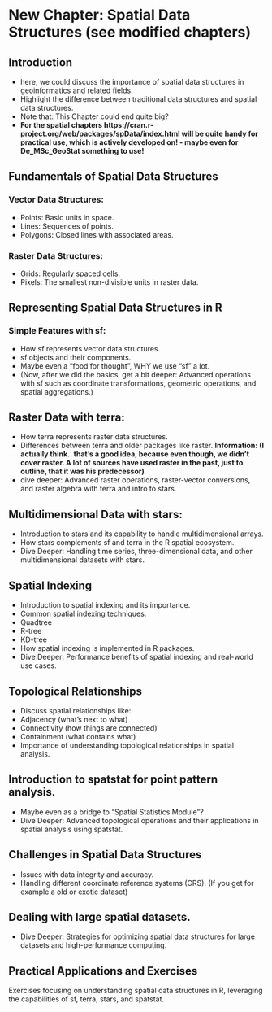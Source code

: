 # New Chapter: Spatial Data Structures (see modified chapters)

## Introduction
- here, we could discuss the importance of spatial data structures in geoinformatics and related fields.
-  Highlight the difference between traditional data structures and spatial data structures.
- Note that: This Chapter could end quite big?
- **For the spatial chapters https://cran.r-project.org/web/packages/spData/index.html will be quite handy for practical use, which is actively developed on! - maybe even for De_MSc_GeoStat something to use!**

## Fundamentals of Spatial Data Structures
### Vector Data Structures:
- Points: Basic units in space.
- Lines: Sequences of points.
- Polygons: Closed lines with associated areas.

### Raster Data Structures:
- Grids: Regularly spaced cells.
- Pixels: The smallest non-divisible units in raster data.

## Representing Spatial Data Structures in R
### Simple Features with sf:
- How sf represents vector data structures.
- sf objects and their components.
- Maybe even a "food for thought", WHY we use "sf" a lot.
- (Now, after we did the basics, get a bit deeper: Advanced operations with sf such as coordinate transformations, geometric operations, and spatial aggregations.)

## Raster Data with terra:
- How terra represents raster data structures.
- Differences between terra and older packages like raster. **Information: (I actually think.. that's a good idea, because even though, we didn't cover raster. A lot of sources have used raster in the past, just to outline, that it was his predecessor)**
- dive deeper: Advanced raster operations, raster-vector conversions, and raster algebra with terra and intro to stars.

## Multidimensional Data with stars:
- Introduction to stars and its capability to handle multidimensional arrays.
- How stars complements sf and terra in the R spatial ecosystem.
- Dive Deeper: Handling time series, three-dimensional data, and other multidimensional datasets with stars.

## Spatial Indexing
- Introduction to spatial indexing and its importance.
- Common spatial indexing techniques:
- Quadtree
- R-tree
- KD-tree
- How spatial indexing is implemented in R packages.
- Dive Deeper: Performance benefits of spatial indexing and real-world use cases.

## Topological Relationships
- Discuss spatial relationships like:
- Adjacency (what's next to what)
- Connectivity (how things are connected)
- Containment (what contains what)
- Importance of understanding topological relationships in spatial analysis.

## Introduction to spatstat for point pattern analysis.
- Maybe even as a bridge to "Spatial Statistics Module"?
- Dive Deeper: Advanced topological operations and their applications in spatial analysis using spatstat.

## Challenges in Spatial Data Structures
- Issues with data integrity and accuracy.
- Handling different coordinate reference systems (CRS). (If you get for example a old or exotic dataset)

## Dealing with large spatial datasets.
- Dive Deeper: Strategies for optimizing spatial data structures for large datasets and high-performance computing.

## Practical Applications and Exercises
Exercises focusing on understanding spatial data structures in R, leveraging the capabilities of sf, terra, stars, and spatstat.
